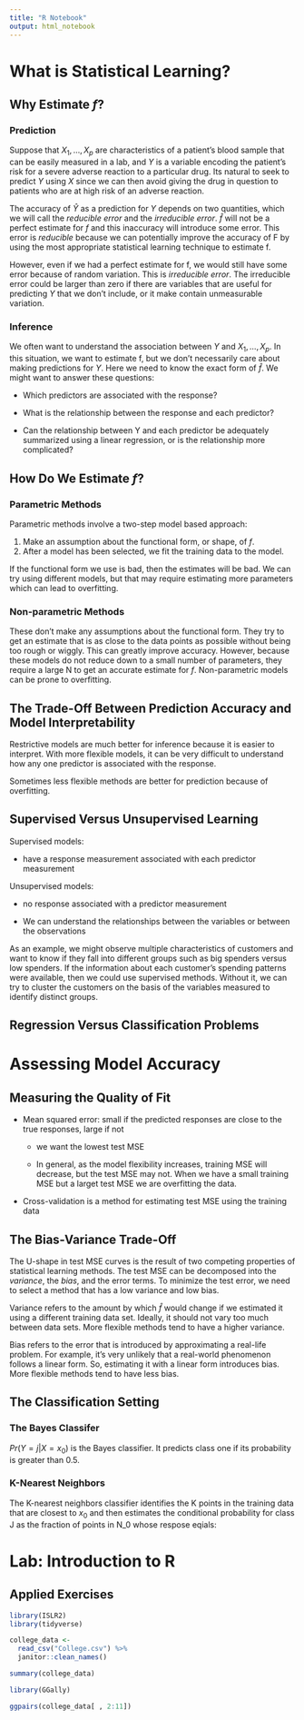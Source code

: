 ```yaml
---
title: "R Notebook"
output: html_notebook
---
```


# What is Statistical Learning?

## Why Estimate $f$?

### Prediction

Suppose that $X_1, \dots, X_p$ are characteristics of a patient's blood sample that can be easily measured in a lab, and $Y$ is a variable encoding the patient's risk for a severe adverse reaction to a particular drug. Its natural to seek to predict $Y$ using $X$ since we can then avoid giving the drug in question to patients who are at high risk of an adverse reaction.

The accuracy of $\hat{Y}$ as a prediction for $Y$ depends on two quantities, which we will call the *reducible error* and the *irreducible error*. $\hat{f}$ will not be a perfect estimate for $f$ and this inaccuracy will introduce some error. This error is *reducible* because we can potentially improve the accuracy of F by using the most appropriate statistical learning technique to estimate f.

However, even if we had a perfect estimate for f, we would still have some error because of random variation. This is *irreducible error*. The irreducible error could be larger than zero if there are variables that are useful for predicting $Y$ that we don't include, or it make contain unmeasurable variation.

### Inference

We often want to understand the association between $Y$ and $X_1, \dots, X_p$. In this situation, we want to estimate f, but we don't necessarily care about making predictions for $Y$. Here we need to know the exact form of $\hat{f}$. We might want to answer these questions:

-   Which predictors are associated with the response?

-   What is the relationship between the response and each predictor?

-   Can the relationship between Y and each predictor be adequately summarized using a linear regression, or is the relationship more complicated?

## How Do We Estimate $f$?

### Parametric Methods

Parametric methods involve a two-step model based approach:

1.  Make an assumption about the functional form, or shape, of $f$.
2.  After a model has been selected, we fit the training data to the model.

If the functional form we use is bad, then the estimates will be bad. We can try using different models, but that may require estimating more parameters which can lead to overfitting.

### Non-parametric Methods

These don't make any assumptions about the functional form. They try to get an estimate that is as close to the data points as possible without being too rough or wiggly. This can greatly improve accuracy. However, because these models do not reduce down to a small number of parameters, they require a large N to get an accurate estimate for $f$. Non-parametric models can be prone to overfitting.

## The Trade-Off Between Prediction Accuracy and Model Interpretability

Restrictive models are much better for inference because it is easier to interpret. With more flexible models, it can be very difficult to understand how any one predictor is associated with the response.

Sometimes less flexible methods are better for prediction because of overfitting.

## Supervised Versus Unsupervised Learning

Supervised models:

-   have a response measurement associated with each predictor measurement

Unsupervised models:

-   no response associated with a predictor measurement

-   We can understand the relationships between the variables or between the observations

As an example, we might observe multiple characteristics of customers and want to know if they fall into different groups such as big spenders versus low spenders. If the information about each customer's spending patterns were available, then we could use supervised methods. Without it, we can try to cluster the customers on the basis of the variables measured to identify distinct groups.

## Regression Versus Classification Problems

# Assessing Model Accuracy

## Measuring the Quality of Fit

-   Mean squared error: small if the predicted responses are close to the true responses, large if not

    -   we want the lowest test MSE

    -   In general, as the model flexibility increases, training MSE will decrease, but the test MSE may not. When we have a small training MSE but a larget test MSE we are overfitting the data.

-   Cross-validation is a method for estimating test MSE using the training data

## The Bias-Variance Trade-Off

The U-shape in test MSE curves is the result of two competing properties of statistical learning methods. The test MSE can be decomposed into the *variance*, the *bias*, and the error terms. To minimize the test error, we need to select a method that has a low variance and low bias.

Variance refers to the amount by which $\hat{f}$ would change if we estimated it using a different training data set. Ideally, it should not vary too much between data sets. More flexible methods tend to have a higher variance.

Bias refers to the error that is introduced by approximating a real-life problem. For example, it's very unlikely that a real-world phenomenon follows a linear form. So, estimating it with a linear form introduces bias. More flexible methods tend to have less bias.

## The Classification Setting

### The Bayes Classifer

$Pr(Y = j|X = x_0)$ is the Bayes classifier. It predicts class one if its probability is greater than 0.5.

### K-Nearest Neighbors

The K-nearest neighbors classifier identifies the K points in the training data that are closest to $x_0$ and then estimates the conditional probability for class J as the fraction of points in N_0 whose respose eqials:

# Lab: Introduction to R

## Applied Exercises

```r
library(ISLR2)
library(tidyverse)

college_data <- 
  read_csv("College.csv") %>% 
  janitor::clean_names()

summary(college_data)

library(GGally)

ggpairs(college_data[ , 2:11])
```
